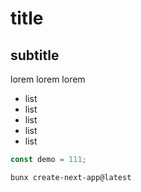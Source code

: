 # title

## subtitle

lorem lorem lorem

- list
- list
- list
- list
- list

```ts
const demo = 111;
```

```sh
bunx create-next-app@latest
```